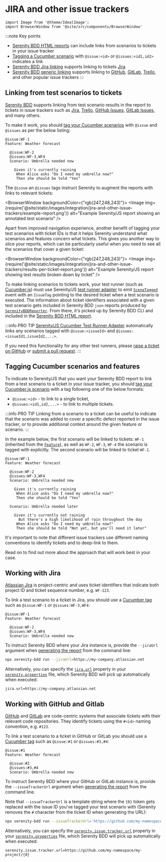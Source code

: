 # JIRA and other issue trackers

```mdx-code-block
import Image from '@theme/IdealImage';
import BrowserWindow from '@site/src/components/BrowserWindow'
```

:::note Key points
- [Serenity BDD HTML reports](#linking-from-test-scenarios-to-tickets) can include links from scenarios to tickets in your issue tracker
- [Tagging a Cucumber scenario](#tagging-cucumber-scenarios-and-features) with `@issue:<id>` or `@issues:<id1,id2>` indicates a link
- [Serenity BDD Jira linking](#working-with-jira) supports linking to tickets [Jira](https://www.atlassian.com/software/jira)
- [Serenity BDD generic linking](#working-with-github-and-gitlab) supports linking to [GitHub](https://github.com/), [GitLab](https://gitlab.com/), [Trello](https://trello.com/), and other popular issue trackers
:::

## Linking from test scenarios to tickets

[Serenity BDD](/api/serenity-bdd) supports linking from test scenario results in the report to tickets in issue trackers such as [Jira](https://www.atlassian.com/software/jira), [Trello](https://trello.com/), [GitHub Issues](https://github.com/features/issues), [GitLab Issues](https://docs.gitlab.com/ee/user/project/issues/), and many others.

To make it work, you should [tag your Cucumber scenarios](https://cucumber.io/docs/cucumber/api/?lang=javascript#tags) with `@issue` and `@issues` as per the below listing:

```gherkin
@issue:WF-1
Feature: Weather forecast

  @issue:WF-2
  @issues:WF-3,WF4
  Scenario: Umbrella needed now

    Given it's currently raining
     When Alice asks "Do I need my umbrella now?"
     Then she should be told "Yes"
```

The `@issue` an `@issues` tags instruct Serenity to augment the reports with links to relevant tickets:

<BrowserWindow backgroundColor={"rgb(247,248,243)"}>
    <Image img={require('@site/static/images/integration/jira-and-other-issue-trackers/example-report.png')} alt="Example Serenity/JS report showing an annotated test scenario" />
</BrowserWindow>

Apart from improved navigation experience, another benefit of tagging your test scenarios with ticket IDs is that it helps Serenity understand what scenarios and features concern what tickets.
This gives you another way to slice your reports, which can be particularly useful when you need to see all the scenarios that cover a given ticket:

<BrowserWindow backgroundColor={"rgb(247,248,243)"}>
    <Image img={require('@site/static/images/integration/jira-and-other-issue-trackers/results-per-ticket-report.png')} alt="Example Serenity/JS report showing test results broken down by ticket" />
</BrowserWindow>

To make linking scenarios to tickets work, your test runner (such as [Cucumber.js](/handbook/test-runners/cucumber)) must use Serenity/JS [test runner adapter](/handbook/test-runners/)
to emit [`SceneTagged`](/api/core-events/class/SceneTagged) event with an `IssueTag` pointing to the desired ticket when a test scenario is executed.
The information about ticket identifiers associated with a given test scenario gets included in Serenity BDD `json` reports produced by [`SerenityBDDReporter`](/api/serenity-bdd/class/SerenityBDDReporter).
From there, it's picked up by Serenity BDD CLI and included in the [Serenity BDD HTML report](/handbook/reporting/serenity-bdd-reporter).


:::info PRO TIP
[Serenity/JS Cucumber Test Runner Adapter](/handbook/test-runners/cucumber) automatically links any scenarios tagged with `@issue:<issueId>` and `@issues:<issueId1,issueId2,...>`.

If you need this functionality for any other test runners, please [raise a ticket on GitHub](https://github.com/serenity-js/serenity-js/issues) or [submit a pull request](/community/contributing/).
:::

## Tagging Cucumber scenarios and features

To indicate to Serenity/JS that you want your Serenity BDD report to link from a test scenario to a ticket in your issue tracker,
you should [tag your Cucumber.js scenario](https://cucumber.io/docs/cucumber/api/?lang=javascript#tags) with a tag following one of the below formats:
- `@issue:<id>` - to link to a single ticket,
- `@issues:<id1,id2,...>` - to link to multiple tickets.

:::info PRO TIP
Linking from a scenario to a ticket can be useful to indicate that the scenario was added to cover a specific defect reported in the issue tracker,
or to provide additional context around the given feature or scenario.
:::

In the example below, the first scenario will be linked to tickets: `WF-1` (inherited from the [`Feature`](https://cucumber.io/docs/gherkin/reference/?sbsearch=reference#feature)), as well as `WF-2`, `WF-3`, `WF-4` the scenario is tagged with explicitly.
The second scenario will be linked to ticket `WF-1`.

```gherkin
@issue:WF-1
Feature: Weather forecast

  @issue:WF-2
  @issues:WF-3,WF4
  Scenario: Umbrella needed now

    Given it's currently raining
     When Alice asks "Do I need my umbrella now?"
     Then she should be told "Yes"

  Scenario: Umbrella needed later

    Given it's currently not raining
      But there's a high likelihood of rain throughout the day
     When Alice asks "Do I need my umbrella now?"
     Then she should be told "Not yet, but you'll need it later"
```

It's important to note that different issue trackers use different naming conventions to identify tickets and to deep-link to them.

Read on to find out more about the approach that will work best in your case.

## Working with Jira

[Atlassian Jira](https://www.atlassian.com/software/jira) is project-centric and uses ticket identifiers that indicate both project ID and ticket sequence number, e.g. `WF-123`.

To link a test scenario to a ticket in Jira, you should use a [Cucumber tag](https://cucumber.io/docs/cucumber/api/?lang=javascript#tags) such as `@issue:WF-1` or `@issues:WF-3,WF4`:

```gherkin title="Linking to tickets in Jira"
@issue:WF-1
Feature: Weather forecast

  @issue:WF-2
  @issues:WF-3,WF4
  Scenario: Umbrella needed now
```

To instruct Serenity BDD where your Jira instance is, provide the `--jiraUrl` argument when
[generating the report](/api/serenity-bdd) from the command line:

```bash
npx serenity-bdd run --jiraUrl=https://my-company.atlassian.net
```

Alternatively, you can specify the [`jira.url`](https://serenity-bdd.github.io/docs/reference/serenity-properties#jiraurl) property in your [`serenity.properties`](https://serenity-bdd.github.io/docs/reference/serenity-properties#jiraurl) file,
which Serenity BDD will pick up automatically when executed:

```properties title="serenity.properties"
jira.url=https://my-company.atlassian.net
```

## Working with GitHub and Gitlab

[GitHub](https://github.com/features/issues) and [GitLab](https://docs.gitlab.com/ee/user/project/issues/) are code-centric systems that associate tickets with their relevant code repositories.
They identify tickets using the `#<id>` naming convention, e.g. `#123`.

To link a test scenario to a ticket in GitHub or GitLab you should use a [Cucumber tag](https://cucumber.io/docs/cucumber/api/?lang=javascript#tags) such as `@issue:#1` or `@issues:#3,#4`:

```gherkin title="Linking to tickets in GitHub or GitLab"
@issue:#1
Feature: Weather forecast

  @issue:#2
  @issues:#3,#4
  Scenario: Umbrella needed now
```

To instruct Serenity BDD where your GitHub or GitLab instance is, provide the `--issueTrackerUrl` argument when
[generating the report](/api/serenity-bdd) from the command line.

Note that `--issueTrackerUrl` is a template string where the `{0}` token
gets replaced with the issue ID you've tagged your test scenario with (Serenity removes the `#` character from the ticket ID when generating the URL):

```bash
npx serenity-bdd run --issueTrackerUrl='https://github.com/my-namespace/my-project/{0}'
```

Alternatively, you can specify the [`serenity.issue.tracker.url`](https://serenity-bdd.github.io/docs/reference/serenity-properties#jiraurl) property in your [`serenity.properties`](https://serenity-bdd.github.io/docs/reference/serenity-properties#jiraurl) file,
which Serenity BDD will pick up automatically when executed:

```properties title="serenity.properties"
serenity.issue.tracker.url=https://github.com/my-namespace/my-project/{0}
```
